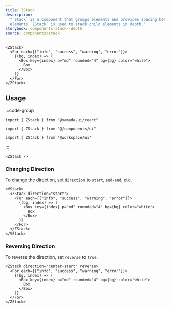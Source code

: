 ```yaml
---
title: ZStack
description:
  "`Stack` is a component that groups elements and provides spacing between child
  elements.`ZStack` is used to stack child elements in depth."
storybook: components-stack--depth
source: components/stack
---
```


```tsx preview
<ZStack>
  <For each={["info", "success", "warning", "error"]}>
    {(bg, index) => (
      <Box key={index} p="md" rounded="4" bg={bg} color="white">
        Box
      </Box>
    )}
  </For>
</ZStack>
```

## Usage

:::code-group

```tsx [package]
import { ZStack } from "@yamada-ui/react"
```

```tsx [alias]
import { ZStack } from "@/components/ui"
```

```tsx [monorepo]
import { ZStack } from "@workspace/ui"
```

:::

```tsx
<ZStack />
```

### Changing Direction

To change the direction, set `direction` to `start`, `end-end`, etc.

```tsx preview
<VStack>
  <ZStack direction="start">
    <For each={["info", "success", "warning", "error"]}>
      {(bg, index) => (
        <Box key={index} p="md" rounded="4" bg={bg} color="white">
          Box
        </Box>
      )}
    </For>
  </ZStack>
</VStack>
```

### Reversing Direction

To reverse the direction, set `reverse` to `true`.

```tsx preview
<ZStack direction="center-start" reverse>
  <For each={["info", "success", "warning", "error"]}>
    {(bg, index) => (
      <Box key={index} p="md" rounded="4" bg={bg} color="white">
        Box
      </Box>
    )}
  </For>
</ZStack>
```
